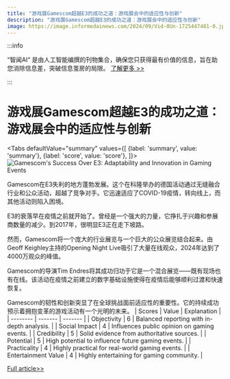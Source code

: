 ```yaml
---
title: "游戏展Gamescom超越E3的成功之道：游戏展会中的适应性与创新"
description: "游戏展Gamescom超越E3的成功之道：游戏展会中的适应性与创新"
image: https://image.informedainews.com/2024/09/Vid-0Un-1725447481-0.jpg
---
```



:::info

“智闻AI“ 是由人工智能编撰的刊物集合，确保您只获得最有价值的信息，旨在助您消除信息差，突破信息茧房的局限。  [了解更多 >>](/)

:::

# 游戏展Gamescom超越E3的成功之道：游戏展会中的适应性与创新


<Tabs
	defaultValue="summary"
	values={[
	{label: 'summary', value: 'summary'},
	{label: 'score', value: 'score'},
]}>
<TabItem value="summary">
<img
  src="https://image.informedainews.com/2024/09/Vid-0Un-1725447481-0.jpg"
  alt="Gamescom's Success Over E3: Adaptability and Innovation in Gaming Events"
/>



Gamescom在E3失利的地方蓬勃发展。这个在科隆举办的德国活动通过无缝融合行业和公众活动，超越了竞争对手。它迅速适应了COVID-19疫情，转向线上，而其他活动则陷入困境。

E3的衰落早在疫情之前就开始了。曾经是一个强大的力量，它挣扎于兴趣和参展商数量的减少。到2017年，很明显E3正在走下坡路。

然而，Gamescom将一个庞大的行业展览与一个巨大的公众展览结合起来。由Geoff Keighley主持的Opening Night Live吸引了大量在线观众，2024年达到了4000万观众的峰值。

Gamescom的导演Tim Endres将其成功归功于它是一个混合展览——既有现场也有在线。该活动在疫情之前建立的数字基础设施使得在疫情后能够顺利过渡和快速恢复。

Gamescom的韧性和创新突显了在全球挑战面前适应性的重要性。它的持续成功预示着拥抱变革的游戏活动有一个光明的未来。
</TabItem>
<TabItem value="score">
	| Scores     | Value   | Explanation |
	| -------- | ------- | ------- |
	| Objectivity  | 6    | Balanced reporting with in-depth analysis.    |
	| Social Impact | 4     | Influences public opinion on gaming events.    |
	| Credibility    | 5    | Solid evidence from authoritative sources.    |
	| Potential    | 5    | High potential to influence future gaming events.    |
	| Practicality    | 4    | Highly practical for real-world gaming events.    |
	| Entertainment Value    | 4    | Highly entertaining for gaming community.    |
</TabItem>
</Tabs>

[Full article>>](https://kotaku.com/gamescom-2024-e3-microsoft-gaming-show-1851638178)
